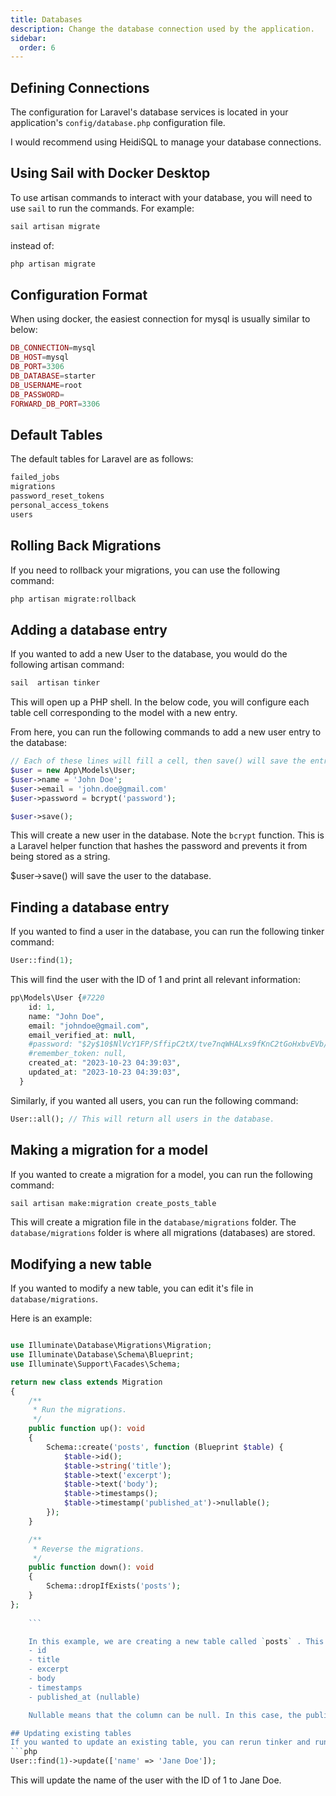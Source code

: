 ---
title: Databases
description: Change the database connection used by the application.
sidebar:
  order: 6
---

## Defining Connections
The configuration for Laravel's database services is located in your application's `config/database.php` configuration file.

I would recommend using HeidiSQL to manage your database connections.

## Using Sail with Docker Desktop
To use artisan commands to interact with your database, you
will need to use `sail` to run the commands. For example:

```bash
sail artisan migrate
```
instead of:

```bash
php artisan migrate
```
## Configuration Format
When using docker, the easiest connection for mysql is usually similar to below:
```php
DB_CONNECTION=mysql
DB_HOST=mysql
DB_PORT=3306
DB_DATABASE=starter
DB_USERNAME=root
DB_PASSWORD=
FORWARD_DB_PORT=3306

```

## Default Tables
The default tables for Laravel are as follows:

```php
failed_jobs
migrations
password_reset_tokens
personal_access_tokens
users
```

## Rolling Back Migrations
If you need to rollback your migrations, you can use the following command:

```bash
php artisan migrate:rollback
```

## Adding a database entry
If you wanted to add a new User to the database, you would do the following artisan
command:
```bash
sail  artisan tinker
```
This will open up a PHP shell. In the below code, you will configure each table cell corresponding to the model with a new entry.

From here, you can run the following commands to add a new user entry to the database:
```php
// Each of these lines will fill a cell, then save() will save the entry to the database.
$user = new App\Models\User;
$user->name = 'John Doe';
$user->email = 'john.doe@gmail.com'
$user->password = bcrypt('password');

$user->save();
```
This will create a new user in the database.
Note the `bcrypt` function. This is a Laravel helper function that hashes the password and prevents it from being stored as a string.

$user->save() will save the user to the database.

## Finding a database entry
If you wanted to find a user in the database, you can run the following tinker command:
```php
User::find(1);
```
This will find the user with the ID of 1 and print all relevant information:

```php
pp\Models\User {#7220
    id: 1,
    name: "John Doe",
    email: "johndoe@gmail.com",
    email_verified_at: null,
    #password: "$2y$10$NlVcY1FP/SffipC2tX/tve7nqWHALxs9fKnC2tGoHxbvEVb/CSJGW",
    #remember_token: null,
    created_at: "2023-10-23 04:39:03",
    updated_at: "2023-10-23 04:39:03",
  }
```

Similarly, if you wanted all users, you can run the following command:
```php
User::all(); // This will return all users in the database.
```

## Making a migration for a model
If you wanted to create a migration for a model, you can run the following command:
```bash
sail artisan make:migration create_posts_table
```
This will create a migration file in the `database/migrations` folder. 
The `database/migrations` folder is where all migrations (databases) are stored.

## Modifying a new table
If you wanted to modify a new table, you can edit it's file in `database/migrations`.

Here is an example:
```php

use Illuminate\Database\Migrations\Migration;
use Illuminate\Database\Schema\Blueprint;
use Illuminate\Support\Facades\Schema;

return new class extends Migration
{
    /**
     * Run the migrations.
     */
    public function up(): void
    {
        Schema::create('posts', function (Blueprint $table) {
            $table->id();
            $table->string('title');
            $table->text('excerpt');
            $table->text('body');
            $table->timestamps();
            $table->timestamp('published_at')->nullable();
        });
    }

    /**
     * Reverse the migrations.
     */
    public function down(): void
    {
        Schema::dropIfExists('posts');
    }
};
    
    ```

    In this example, we are creating a new table called `posts` . This table has the following columns:
    - id
    - title
    - excerpt
    - body
    - timestamps
    - published_at (nullable)

    Nullable means that the column can be null. In this case, the published_at column can be null.

## Updating existing tables
If you wanted to update an existing table, you can rerun tinker and run the following command:
```php
User::find(1)->update(['name' => 'Jane Doe']);
```
This will update the name of the user with the ID of 1 to Jane Doe.
